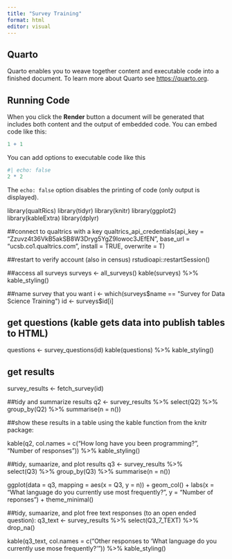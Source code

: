 ```yaml
---
title: "Survey Training"
format: html
editor: visual
---
```


## Quarto

Quarto enables you to weave together content and executable code into a finished document. To learn more about Quarto see <https://quarto.org>.

## Running Code

When you click the **Render** button a document will be generated that includes both content and the output of embedded code. You can embed code like this:

```r
1 + 1
```

You can add options to executable code like this

```r
#| echo: false
2 * 2
```

The `echo: false` option disables the printing of code (only output is displayed).

library(qualtRics)
library(tidyr)
library(knitr)
library(ggplot2)
library(kableExtra)
library(dplyr)

##connect to qualtrics with a key
qualtrics_api_credentials(api_key = "Zzuvz4t36VkB5akSB8W3Dryg5YgZ9lowoc3JEfEN", base_url = "ucsb.co1.qualtrics.com", install = TRUE, overwrite = T)

##restart to verify account (also in census)
rstudioapi::restartSession()

##access all surveys
surveys <- all_surveys()
kable(surveys) %>%
    kable_styling()
    
##name survey that you want
i <- which(surveys$name == "Survey for Data Science Training")
id <- surveys$id[i]

## get questions (kable gets data into publish tables to HTML)
questions <- survey_questions(id)
kable(questions) %>%
    kable_styling()

## get results 
survey_results <- fetch_survey(id)

##tidy and summarize results 
q2 <- survey_results %>% 
    select(Q2) %>% 
    group_by(Q2) %>% 
    summarise(n = n())
    
##show these results in a table using the kable function from the knitr package:

kable(q2, col.names = c("How long have you been programming?",
                        "Number of responses")) %>%
    kable_styling()

##tidy, sumaarize, and plot results 
q3 <- survey_results %>%     
    select(Q3) %>% 
    group_by(Q3) %>% 
    summarise(n = n())

ggplot(data = q3, 
       mapping = aes(x = Q3, y = n)) +
    geom_col() +
    labs(x = "What language do you currently use most frequently?", y = "Number of reponses") +
    theme_minimal()
    
##tidy, sumaarize, and plot free text responses (to an open ended question):
q3_text <- survey_results %>% 
    select(Q3_7_TEXT) %>% 
    drop_na()

kable(q3_text, col.names = c("Other responses to 'What language do you currently use mose frequently?'")) %>% 
    kable_styling()

